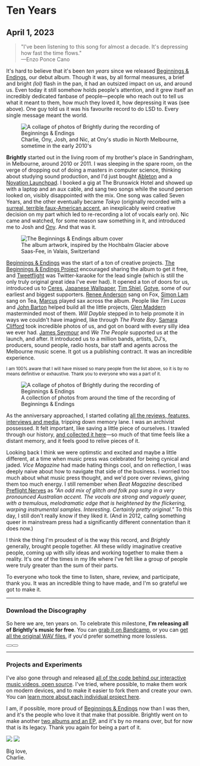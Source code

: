 
# Ten Years

## April 1, 2023

> "I've been listening to this song for almost a decade. It's depressing how fast the time flows."<br />
> —Enzo Ponce Cano

It's hard to believe that it's been _ten years_ since we released [Beginnings & Endings](https://wearebrightly.bandcamp.com/album/beginnings-endings), our debut album. Though it was, by all formal measures, a brief and bright _(lol)_ flash in the pan, it had an outsized impact on us, and around us. Even today it still somehow holds people's attention, and it grew itself an incredibly dedicated fanbase of people—people who reach out to tell us what it meant to them, how much they loved it, how depressing it was (see above). One guy told us it was his favourite record to do LSD to. Every single message meant the world.

<figure>
  <img
    src="/images/ten-years-banner.jpg"
    className="rounded-lg shadow-2xl"
    alt="A collage of photos of Brightly during the recording of Beginnings & Endings"
  />
  <figcaption>
    Charlie, Ony, Josh, and Nic, at Ony's studio in North Melbourne, sometime in
    the early 2010's
  </figcaption>
</figure>

**Brightly** started out in the living room of my brother's place in Sandringham, in Melbourne, around 2010 or 2011. I was sleeping in the spare room, on the verge of dropping out of doing a masters in computer science, thinking about studying sound production, and I'd just bought [Ableton](https://www.ableton.com/) and a [Novation Launchpad](https://novationmusic.com/en/launch). I booked a gig at The Brunswick Hotel and showed up with a laptop and an aux cable, and sang two songs while the sound person looked on, visibly disappointed with the mix. One song was called Seven Years, and the other eventually became _Tokyo_ (originally recorded with a [surreal, terrible faux-American accent](https://www.youtube.com/watch?v=gA77r0aGtpM), an inexplicably weird creative decision on my part which led to re-recording a lot of vocals early on). Nic came and watched, for some reason saw something in it, and introduced me to Josh and [Ony](https://andreieremin.com/). And that was it.

<figure>
  <picture>
    <source
      srcSet="/images/ten-years-mountains-dark.webp"
      media="(prefers-color-scheme: dark)"
    />
    <img
      src="/images/ten-years-mountains-light.webp"
      alt="The Beginnings & Endings album cover"
    />
  </picture>
  <figcaption>
    The album artwork, inspired by the Hochbalm Glacier above Saas-Fee, in
    Valais, Switzerland
  </figcaption>
</figure>

[Beginnings & Endings](https://wearebrightly.bandcamp.com/album/beginnings-endings) was the start of a ton of creative projects. [The Beginnings & Endings Project](https://beginnings.wearebrightly.com) encouraged sharing the album to get it free, and [Tweetflight](https://tweetflight.wearebrightly.com/) was Twitter-karaoke for the lead single (which is still the only truly original great idea I've ever had). It opened a ton of doors for us, introduced us to [Ceres](https://ceresband.bandcamp.com/), [Japanese Wallpaper](https://www.japanese-wallpaper.com/), [Tim Shiel](https://www.timshiel.com/), [Gotye](http://www.gotye.com/), some of our earliest and biggest supporters. [Renee Anderson](https://www.instagram.com/renee_anderson_music) sang on Fox, [Simon Lam](https://www.instagram.com/sssimonlam/) sang on Tea, [Marcus](https://www.instagram.com/marcus.xciii/) played sax across the album. People like _Tim Lucas_ and [John Barton](https://johnbarton.co/) helped build all the little projects, [Glen Maddern](https://glenmaddern.com/) masterminded most of them. _Will Dayble_ stepped in to help promote it in ways we couldn't have imagined, like through _The Pirate Bay_. [Samara Clifford](https://samaraclifford.com/) took incredible photos of us, and got on board with every silly idea we ever had. [James Seymour](https://www.jseymourproduction.com/) and <em>We The People</em> supported us at the launch, and after. It introduced us to a million bands, artists, DJ's, producers, sound people, radio hosts, bar staff and agents across the Melbourne music scene. It got us a publishing contract. It was an incredible experience.

<small>
  I am 100% aware that I will have missed so many people from the list above, so
  it is by no means definitive or exhaustive. Thank you to everyone who was a
  part of it.
</small>

<figure>
  <picture>
    <source
      media="(min-width: 1024px)"
      srcSet="/images/ten-years-collage@2x.webp"
    />
    <img
      src="/images/ten-years-collage.webp"
      alt="A collage of photos of Brightly during the recording of Beginnings & Endings"
    />
  </picture>

  <figcaption>
    A collection of photos from around the time of the recording of Beginnings &
    Endings
  </figcaption>
</figure>

As the anniversary approached, I started collating [all the reviews, features, interviews and media](/#reviews-and-media), tripping down memory lane. I was an archivist possessed. It felt important, like saving a little piece of ourselves. I trawled through our history, [and collected it here](/)—so much of that time feels like a distant memory, and it feels good to relive pieces of it.

Looking back I think we were optimstic and excited and maybe a little different, at a time when music press was celebrated for being cynical and jaded. _Vice Magazine_ had made hating things cool, and on reflection, I was deeply naive about how to navigate that side of the business. I worried too much about what music press thought, and we'd pore over reviews, giving them too much energy. I still remember when _Beat Magazine_ described [Preflight Nerves](https://tweetflight.wearebrightly.com/) as <em>"An odd mix of glitch and folk pop sung in a very pronounced Australian accent. The vocals are strong and vaguely queer, with a tremulous, melodramatic edge that is heightened by the flickering, warping instrumental samples. Interesting. Certainly pretty original."</em> To this day, I still don't really know if they liked it. (And in 2012, callng something queer in mainstream press had a significantly different connentation than it does now.)

I think the thing I'm proudest of is the way this record, and _Brightly_ generally, brought people together. All these wildly imaginative creative people, coming up with silly ideas and working together to make them a reality. It's one of the times in my life where I've felt like a group of people were truly greater than the sum of their parts.

To everyone who took the time to listen, share, review, and participate, thank you. It was an incredible thing to have made, and I'm so grateful we got to make it.

---

### Download the Discography

So here we are, ten years on. To celebrate this milestone, **I'm releasing all of Brightly's music for free**. You can [grab it on Bandcamp](https://wearebrightly.bandcamp.com/), or you can [get all the original WAV files](https://github.com/superhighfives/brightly-releases), if you'd prefer something more lossless.

<div className="not-prose dark:text-yellow-400 flex flex-wrap gap-4">
  <Button
    href="https://wearebrightly.bandcamp.com/"
    Icon={SiBandcamp}
    size="sm"
    title="Get the music on Bandcamp"
    className="flex items-center"
  />
  <Button
    href="https://github.com/superhighfives/brightly-releases"
    Icon={SiGithub}
    size="sm"
    title="Get the WAV files on GitHub"
    className="flex items-center"
  />
</div>

---

### Projects and Experiments

I've also gone through and released [all of the code behind our interactive music videos, open source](https://github.com/superhighfives/brightly). I've tried, where possible, to make them work on modern devices, and to make it easier to fork them and create your own. You can [learn more about each individual project here](https://github.com/superhighfives/brightly).

<div className="not-prose dark:text-yellow-400 space-y-16 p-8 my-16 dark:bg-stone-900 bg-stone-50 rounded-lg shadow-2xl xl:-ml-8 xl:-mr-8">
  <Projects variant="blog" />
</div>

I am, if possible, more proud of [Beginnings & Endings](https://wearebrightly.bandcamp.com/album/beginnings-endings) now than I was then, and it's the people who love it that make that possible. Brightly went on to make another [two albums and an EP](https://wearebrightly.bandcamp.com/), and it's by no means over, but for now that is its legacy. Thank you again for being a part of it.

<div className="max-w-xs">
  <img className="block dark:hidden" src="images/signature-dark.png" />
  <img className="hidden dark:block" src="images/signature-light.png" />
</div>

Big love,<br />
Charlie.
